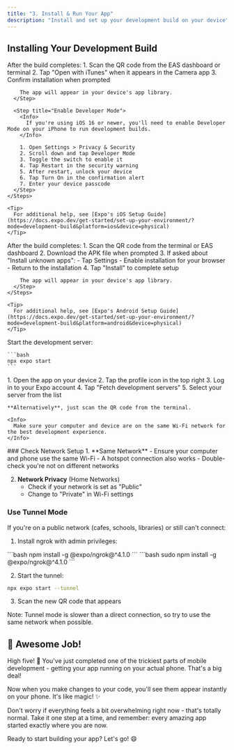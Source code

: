 ```yaml
---
title: "3. Install & Run Your App"
description: "Install and set up your development build on your device"
---
```


## Installing Your Development Build

<Tabs>
  <Tab title="iOS">
    <Steps>
      <Step title="Install the App">
        After the build completes:
        1. Scan the QR code from the EAS dashboard or terminal
        2. Tap "Open with iTunes" when it appears in the Camera app
        3. Confirm installation when prompted
            
        The app will appear in your device's app library.
      </Step>

      <Step title="Enable Developer Mode">
        <Info>
          If you're using iOS 16 or newer, you'll need to enable Developer Mode on your iPhone to run development builds.
        </Info>

        1. Open Settings > Privacy & Security
        2. Scroll down and tap Developer Mode
        3. Toggle the switch to enable it
        4. Tap Restart in the security warning
        5. After restart, unlock your device
        6. Tap Turn On in the confirmation alert
        7. Enter your device passcode
      </Step>
    </Steps>

    <Tip>
      For additional help, see [Expo's iOS Setup Guide](https://docs.expo.dev/get-started/set-up-your-environment/?mode=development-build&platform=ios&device=physical)
    </Tip>
  </Tab>

  <Tab title="Android">
    <Steps>
      <Step title="Install the App">
        After the build completes:
        1. Scan the QR code from the terminal or EAS dashboard
        2. Download the APK file when prompted
        3. If asked about "Install unknown apps":
           - Tap Settings
           - Enable installation for your browser
           - Return to the installation
        4. Tap "Install" to complete setup
            
        The app will appear in your device's app library.
      </Step>
    </Steps>

    <Tip>
      For additional help, see [Expo's Android Setup Guide](https://docs.expo.dev/get-started/set-up-your-environment/?mode=development-build&platform=android&device=physical)
    </Tip>
  </Tab>
</Tabs>

<Steps>
  <Step title="Start the Server">
    Start the development server:

    ```bash
    npx expo start
    ```
  </Step>

  <Step title="Connect Your Device">
    1. Open the app on your device
    2. Tap the profile icon in the top right
    3. Log in to your Expo account
    4. Tap "Fetch development servers"
    5. Select your server from the list

    **Alternatively**, just scan the QR code from the terminal.

    <Info>
      Make sure your computer and device are on the same Wi-Fi network for the best development experience.
    </Info>
  </Step>
</Steps>

<Accordion title="QR Code Not Working?">
  ### Check Network Setup
  1. **Same Network**
     - Ensure your computer and phone use the same Wi-Fi
     - A hotspot connection also works
     - Double-check you're not on different networks

  2. **Network Privacy** (Home Networks)
     - Check if your network is set as "Public"
     - Change to "Private" in Wi-Fi settings

  ### Use Tunnel Mode
  If you're on a public network (cafes, schools, libraries) or still can't connect:

  1. Install ngrok with admin privileges:
  <Tabs>
    <Tab title="Windows">
      ```bash
      npm install -g @expo/ngrok@^4.1.0
      ```
    </Tab>
    <Tab title="macOS">
      ```bash
      sudo npm install -g @expo/ngrok@^4.1.0
      ```
    </Tab>
  </Tabs>

  2. Start the tunnel:
  ```bash
  npx expo start --tunnel
  ```

  3. Scan the new QR code that appears

  <Info>
    Note: Tunnel mode is slower than a direct connection, so try to use the same network when possible.
  </Info>
</Accordion>

## 🚀 Awesome Job!

High five! 👏 You've just completed one of the trickiest parts of mobile development - getting your app running on your actual phone. That's a big deal!

Now when you make changes to your code, you'll see them appear instantly on your phone. It's like magic! ✨

Don't worry if everything feels a bit overwhelming right now - that's totally normal. Take it one step at a time, and remember: every amazing app started exactly where you are now.

Ready to start building your app? Let's go! 😄
